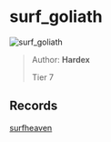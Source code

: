 
# surf_goliath

![surf_goliath](https://raw.githubusercontent.com/Sayt123/SurfMapPics/Maps-and-bonuses/csgo/surf_goliath.jpg)

> Author: **Hardex**
>
> Tier 7

## Records

[surfheaven](https://surfheaven.eu/map/surf_goliath)
